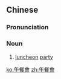 {{also|午餐会}}
==Chinese==
{{zh-forms|s=午餐会|type=21}}

===Pronunciation===
{{zh-pron
|m=wǔcānhuì
|cat=n
}}

===Noun===
{{zh-noun}}

# [[luncheon]] [[party]]

[[ko:午餐會]]
[[zh:午餐會]]